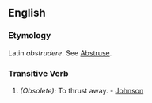 ==English==

===Etymology===
Latin ''abstrudere''. See [[Abstruse]].

===Transitive Verb===
{{en-infl-reg-other-e|abstrud|e}}

# ''(Obsolete):'' To thrust away. - [[Johnson]]